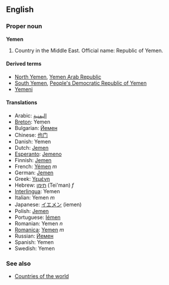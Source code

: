 ==English==

===Proper noun===
'''Yemen'''

#Country in the Middle East. Official name: Republic of Yemen.

====Derived terms====
*[[North Yemen]], [[Yemen Arab Republic]]
*[[South Yemen]], [[People's Democratic Republic of Yemen]]
*[[Yemeni]]

====Translations====
*Arabic: [[اليمنية]]
*[[Breton]]: Yemen
*Bulgarian: [[Йемен]]
*Chinese: [[也门]]
*Danish: Yemen
*Dutch: [[Jemen]]
*[[Esperanto]]: [[Jemeno]]
*Finnish: [[Jemen]]
*French: [[Yémen]] ''m''
*German: [[Jemen]]
*Greek: [[Υεμένη]]
*Hebrew: [[תימן]] (Tei'man) ''f''
*[[Interlingua]]: Yemen
*Italian: Yemen ''m''
*Japanese: [[イエメン]] (iemen)
*Polish: [[Jemen]]
*Portuguese: [[Iémen]]
*Romanian: Yemen ''n''
*[[Romanica]]: [[Yemen]] ''m''
*Russian: [[Йемен]]
*Spanish: Yemen
*Swedish: Yemen

===See also===
*[[Countries of the world]]